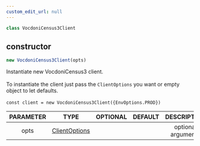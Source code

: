```yaml
---
custom_edit_url: null
---
```


```ts
class VocdoniCensus3Client
```

<div>

</div>

## constructor
```ts
new VocdoniCensus3Client(opts)
```

<div>

</div>

Instantiate new VocdoniCensus3 client.<br /><br />To instantiate the client just pass the `ClientOptions` you want or empty object to let defaults.<br /><br />`const client = new VocdoniCensus3Client({EnvOptions.PROD})`

|PARAMETER|TYPE|OPTIONAL|DEFAULT|DESCRIPTION|
|:---:|:---:|:---:|:---:|:---:|
|opts|[ClientOptions](ClientOptions)|||optional arguments|

